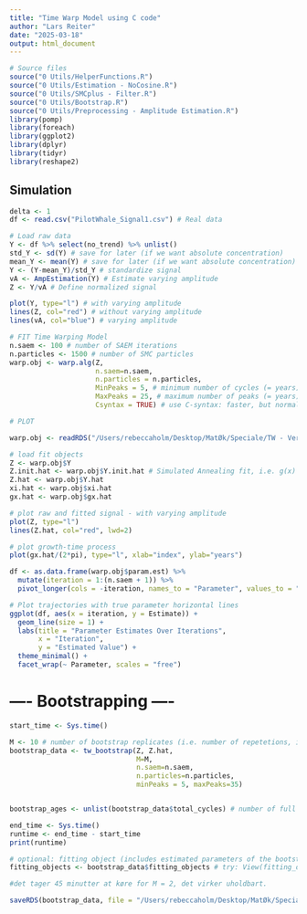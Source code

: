 ```yaml
---
title: "Time Warp Model using C code"
author: "Lars Reiter"
date: "2025-03-18"
output: html_document
---
```


```r
# Source files
source("0 Utils/HelperFunctions.R")
source("0 Utils/Estimation - NoCosine.R")
source("0 Utils/SMCplus - Filter.R")
source("0 Utils/Bootstrap.R")
source("0 Utils/Preprocessing - Amplitude Estimation.R")
library(pomp)
library(foreach)
library(ggplot2)
library(dplyr)
library(tidyr)
library(reshape2)
```

## Simulation

```r
delta <- 1
df <- read.csv("PilotWhale_Signal1.csv") # Real data

# Load raw data
Y <- df %>% select(no_trend) %>% unlist()
std_Y <- sd(Y) # save for later (if we want absolute concentration)
mean_Y <- mean(Y) # save for later (if we want absolute concentration)
Y <- (Y-mean_Y)/std_Y # standardize signal
vA <- AmpEstimation(Y) # Estimate varying amplitude
Z <- Y/vA # Define normalized signal

plot(Y, type="l") # with varying amplitude
lines(Z, col="red") # without varying amplitude
lines(vA, col="blue") # varying amplitude
```


```r
# FIT Time Warping Model
n.saem <- 100 # number of SAEM iterations
n.particles <- 1500 # number of SMC particles
warp.obj <- warp.alg(Z,
                     n.saem=n.saem, 
                     n.particles = n.particles,
                     MinPeaks = 5, # minimum number of cycles (= years)
                     MaxPeaks = 25, # maximum number of peaks (= years)
                     Csyntax = TRUE) # use C-syntax: faster, but normal approximated model
```

```r
# PLOT

warp.obj <- readRDS("/Users/rebeccaholm/Desktop/MatØk/Speciale/TW - Version 2 - Rebecca/Plots_NEW/merged/210151/210151_warp_obj_saved.rds")

# load fit objects
Z <- warp.obj$Y
Z.init.hat <- warp.obj$Y.init.hat # Simulated Annealing fit, i.e. g(x) = piecewise linear
Z.hat <- warp.obj$Y.hat
xi.hat <- warp.obj$xi.hat
gx.hat <- warp.obj$gx.hat

# plot raw and fitted signal - with varying amplitude 
plot(Z, type="l")
lines(Z.hat, col="red", lwd=2)

# plot growth-time process
plot(gx.hat/(2*pi), type="l", xlab="index", ylab="years")

df <- as.data.frame(warp.obj$param.est) %>%
  mutate(iteration = 1:(n.saem + 1)) %>%
  pivot_longer(cols = -iteration, names_to = "Parameter", values_to = "Estimate")

# Plot trajectories with true parameter horizontal lines
ggplot(df, aes(x = iteration, y = Estimate)) +
  geom_line(size = 1) +
  labs(title = "Parameter Estimates Over Iterations",
       x = "Iteration",
       y = "Estimated Value") +
  theme_minimal() +
  facet_wrap(~ Parameter, scales = "free")
```


# ---- Bootstrapping ---- #

```r
start_time <- Sys.time()

M <- 10 # number of bootstrap replicates (i.e. number of repetetions, i.e. number of age copies)
bootstrap_data <- tw_bootstrap(Z, Z.hat, 
                               M=M, 
                               n.saem=n.saem, 
                               n.particles=n.particles, 
                               minPeaks = 5, maxPeaks=35)


bootstrap_ages <- unlist(bootstrap_data$total_cycles) # number of full cycles / i.e. age

end_time <- Sys.time()
runtime <- end_time - start_time
print(runtime)

# optional: fitting object (includes estimated parameters of the bootstrap signals, and estimated gx, xi)
fitting_objects <- bootstrap_data$fitting_objects # try: View(fitting_objects) after this line

#det tager 45 minutter at køre for M = 2, det virker uholdbart. 

saveRDS(bootstrap_data, file = "/Users/rebeccaholm/Desktop/MatØk/Speciale/TW - Version 2 - Rebecca/Plots_NEW/210151_merged_bootstrap.rds")
```

